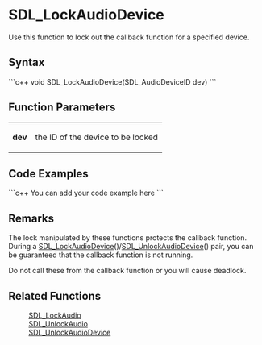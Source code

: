 <!-- pragma section-numbers off -->
<!-- pragma disable-camelcase -->

= SDL_LockAudioDevice =
Use this function to lock out the callback function for a specified device.


== Syntax ==
```c++
void SDL_LockAudioDevice(SDL_AudioDeviceID dev)
```

== Function Parameters ==
{|
|'''dev'''
|the ID of the device to be locked
|}

== Code Examples ==
```c++
You can add your code example here
```

== Remarks ==
The lock manipulated by these functions protects the callback function.  During a [[SDL_LockAudioDevice]]()/[[SDL_UnlockAudioDevice]]() pair, you can be guaranteed that the callback function is not running.  

Do not call these from the callback function or you will cause deadlock.

== Related Functions ==
:[[SDL_LockAudio]]
:[[SDL_UnlockAudio]]
:[[SDL_UnlockAudioDevice]]

